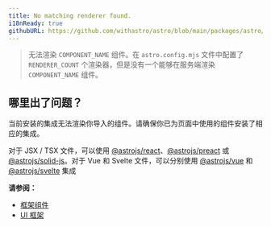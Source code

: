 ```yaml
---
title: No matching renderer found.
i18nReady: true
githubURL: https://github.com/withastro/astro/blob/main/packages/astro/src/core/errors/errors-data.ts
---
```


> 无法渲染 `COMPONENT_NAME` 组件。在 `astro.config.mjs` 文件中配置了 `RENDERER_COUNT` 个渲染器，但是没有一个能够在服务端渲染 `COMPONENT_NAME` 组件。

## 哪里出了问题？
当前安装的集成无法渲染你导入的组件。请确保你已为页面中使用的组件安装了相应的集成。

对于 JSX / TSX 文件，可以使用 [@astrojs/react](/zh-cn/guides/integrations-guide/react/)、[@astrojs/preact](/zh-cn/guides/integrations-guide/preact/) 或 [@astrojs/solid-js](/zh-cn/guides/integrations-guide/solid-js/)。对于 Vue 和 Svelte 文件，可以分别使用 [@astrojs/vue](/zh-cn/guides/integrations-guide/vue/) 和 [@astrojs/svelte](/zh-cn/guides/integrations-guide/svelte/) 集成

**请参阅：**
-  [框架组件](/zh-cn/guides/framework-components/)
-  [UI 框架](/zh-cn/guides/integrations-guide/#官方集成)
